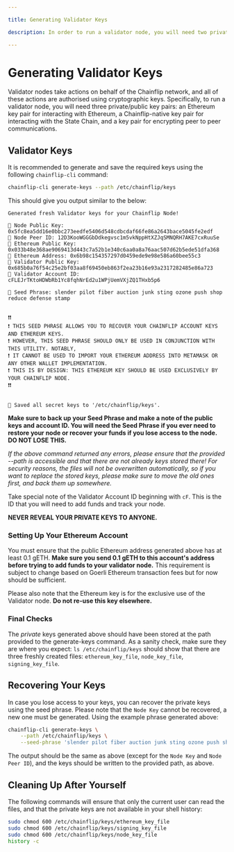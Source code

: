 ```yaml
---

title: Generating Validator Keys

description: In order to run a validator node, you will need two private/public key pairs. An Ethereum key pair for interacting with Ethereum, and a Chainflip-native key pair for interacting with the State Chain.

---
```



# Generating Validator Keys

Validator nodes take actions on behalf of the Chainflip network, and all of these actions are authorised using cryptographic keys. Specifically, to run a validator node, you will need three private/public key pairs: an Ethereum key pair for interacting with Ethereum, a Chainflip-native key pair for interacting with the State Chain, and a key pair for encrypting peer to peer communications.

## Validator Keys

It is recommended to generate and save the required keys using the following `chainflip-cli` command:

```bash copy
chainflip-cli generate-keys --path /etc/chainflip/keys
```

This should give you output similar to the below:

```log
Generated fresh Validator keys for your Chainflip Node!
⁣
🔑 Node Public Key: 0x5fc8ea5dd16e0bbc273eedfe5406d548cdbcdaf66fe86a2643bace5045fe2edf
👤 Node Peer ID: 12D3KooWGGGbDdkegvsc1m5vkNppHtXZJqSMNQRH7AKE7cxRuuSe
🔑 Ethereum Public Key: 0x033b48e368ae9069413d443c7a52b1e340c6aa0a8a76aac507d62b5ede51dfa368
👤 Ethereum Address: 0x6b98c154357297d0459ede9e98e586a60bee55c3
🔑 Validator Public Key: 0x685b0a76f54c25e2bf03aa8f69450eb863f2ea23b16e93a2317282485e86a723
👤 Validator Account ID: cFLEJrTKtoHDWbRb1Yc8fqhNrEd2u1WPjUemVXjZQ1THxb5p6
⁣
🌱 Seed Phrase: slender pilot fiber auction junk sting ozone push shop reduce defense stamp
⁣
⁣
❗️❗️
❗️ THIS SEED PHRASE ALLOWS YOU TO RECOVER YOUR CHAINFLIP ACCOUNT KEYS AND ETHEREUM KEYS.
❗️ HOWEVER, THIS SEED PHRASE SHOULD ONLY BE USED IN CONJUNCTION WITH THIS UTILITY. NOTABLY,
❗️ IT CANNOT BE USED TO IMPORT YOUR ETHEREUM ADDRESS INTO METAMASK OR ANY OTHER WALLET IMPLEMENTATION.
❗️ THIS IS BY DESIGN: THIS ETHEREUM KEY SHOULD BE USED EXCLUSIVELY BY YOUR CHAINFLIP NODE.
❗️❗️
⁣
⁣
💾 Saved all secret keys to '/etc/chainflip/keys'.
```

**Make sure to back up your Seed Phrase and make a note of the public keys and account ID. You will need the Seed Phrase if you ever need to restore your node or recover your funds if you lose access to the node. DO NOT LOSE THIS.**

*If the above command returned any errors, please ensure that the provided --path is accessible and that there are not already keys stored there! For security reasons, the files will not be overwritten automatically, so if you want to replace the stored keys, please make sure to move the old ones first, and back them up somewhere.*

Take special note of the Validator Account ID beginning with `cF`. This is the ID that you will need to add funds and track your node.

<Callout type="error">**NEVER REVEAL YOUR PRIVATE KEYS TO ANYONE.**</Callout>

### Setting Up Your Ethereum Account

You must ensure that the public Ethereum address generated above has at least 0.1 gETH. **Make sure you send 0.1 gETH to this account's address before trying to add funds to your validator node.** This requirement is subject to change based on Goerli Ethereum transaction fees but for now should be sufficient.

Please also note that the Ethereum key is for the exclusive use of the Validator node. **Do not re-use this key elsewhere.**

### Final Checks

The *private* keys generated above should have been stored at the path provided to the generate-keys command. As a sanity check, make sure they are where you expect: `ls /etc/chainflip/keys` should show that there are three freshly created files: `ethereum_key_file`, `node_key_file`, `signing_key_file`.

## Recovering Your Keys

In case you lose access to your keys, you can recover the private keys using the seed phrase. Please note that the `Node Key` cannot be recovered, a new one must be generated. Using the example phrase generated above:

```bash copy
chainflip-cli generate-keys \
    --path /etc/chainflip/keys \
    --seed-phrase 'slender pilot fiber auction junk sting ozone push shop reduce defense stamp'
```

The output should be the same as above (except for the `Node Key` and `Node Peer ID`), and the keys should be written to the provided path, as above.

## Cleaning Up After Yourself

The following commands will ensure that only the current user can read the files, and that the private keys are not available in your shell history:

```bash copy
sudo chmod 600 /etc/chainflip/keys/ethereum_key_file
sudo chmod 600 /etc/chainflip/keys/signing_key_file
sudo chmod 600 /etc/chainflip/keys/node_key_file
history -c
```
